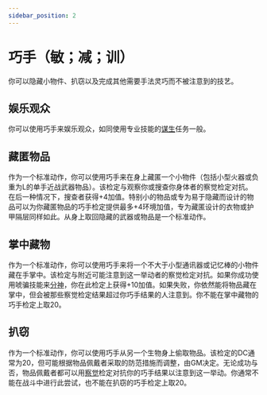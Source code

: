 ```yaml
---
sidebar_position: 2
---
```


# 巧手（敏；减；训）

你可以隐藏小物件、扒窃以及完成其他需要手法灵巧而不被注意到的技艺。

## 娱乐观众

你可以使用巧手来娱乐观众，如同使用专业技能的[谋生](/skills/profession#谋生)任务一般。

## 藏匿物品

作为一个标准动作，你可以使用巧手来在身上藏匿一个小物件（包括小型火器或负重为L的单手近战武器物品）。该检定与观察你或搜查你身体者的察觉检定对抗。在后一种情况下，搜查者获得+4加值。特别小的物品或专为易于隐藏而设计的物品可以为你藏匿物品的巧手检定提供最多+4环境加值，专为藏匿设计的衣物或护甲隔层同样如此。从身上取回隐藏的武器或物品是一个标准动作。

## 掌中藏物

作为一个标准动作，你可以使用巧手来将一个不大于小型通讯器或记忆棒的小物件藏在手掌中。该检定与附近可能注意到这一举动者的察觉检定对抗。如果你成功使用唬骗技能来[分神](/skills/bluff#分神)，你在此检定上获得+10加值。如果失败，你依然能将物品藏在掌中，但会被那些察觉检定结果超过你巧手结果的人注意到。你不能在掌中藏物的巧手检定上取20。

## 扒窃

作为一个标准动作，你可以使用巧手从另一个生物身上偷取物品。该检定的DC通常为20，但可能根据物品佩戴者采取的防范措施而调整，由GM决定。无论成功与否，物品佩戴者都可以用[察觉](/skills/perception)检定对抗你的巧手结果以注意到这一举动。你通常不能在战斗中进行此尝试，也不能在扒窃的巧手检定上取20。